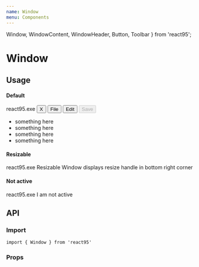 ```yaml
---
name: Window
menu: Components
---
```



  Window,
  WindowContent,
  WindowHeader,
  Button,
  Toolbar
} from 'react95';

# Window

## Usage

#### Default

<Playground>
  <Window style={{ width: 400 }}>
    <WindowHeader
      style={{
        display: 'flex',
        alignItems: 'center',
        justifyContent: 'space-between'
      }}
    >
      <span>react95.exe</span>
      <Button>
        <span style={{ fontWeight: 'bold', transform: 'translateY(-1px)' }}>
          X
        </span>
      </Button>
    </WindowHeader>
    <Toolbar>
      <Button variant='menu' size='sm'>
        File
      </Button>
      <Button variant='menu' size='sm'>
        Edit
      </Button>
      <Button variant='menu' size='sm' disabled>
        Save
      </Button>
    </Toolbar>
    <WindowContent>
      <ul>
        <li>something here</li>
        <li>something here</li>
        <li>something here</li>
        <li>something here</li>
      </ul>
    </WindowContent>
  </Window>
</Playground>

#### Resizable

<Playground>
  <Window resizable>
    <WindowHeader>react95.exe</WindowHeader>
    <WindowContent>
      Resizable Window displays resize handle in bottom right corner
    </WindowContent>
  </Window>
</Playground>

#### Not active

<Playground>
  <Window>
    <WindowHeader isActive={false}>react95.exe</WindowHeader>
    <WindowContent>I am not active</WindowContent>
  </Window>
</Playground>

## API

### Import

```
import { Window } from 'react95'
```

### Props

<Props of={Window} />
